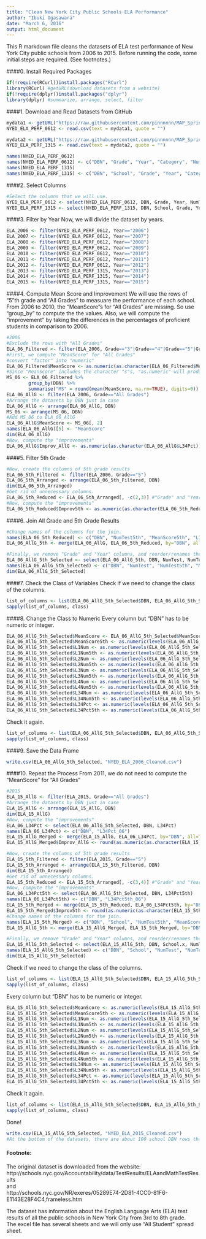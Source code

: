 ```yaml
---
title: "Clean New York City Public Schools ELA Performance"
author: "Ibuki Ogasawara"
date: "March 6, 2016"
output: html_document
---
```

This R markdown file cleans the datasets of ELA test performance of New York City public schools from 2006 to 2015. Before running the code, some initial steps are required. (See footnotes.) 

####0. Install Required Packages
```r
if(!require(RCurl))install.packages("RCurl")
library(RCurl) #getURL(download datasets from a website)
if(!require(dplyr))install.packages("dplyr")
library(dplyr) #summarize, arrange, select, filter
```

####1. Download and Read Datasets from GitHub
```r
mydata1 <- getURL("https://raw.githubusercontent.com/pinnnnnn/MAP_Spring_2016/master/NYC%20Academic%20Perfomance/NYC_ELA_06-12.csv")
NYED_ELA_PERF_0612 <- read.csv(text = mydata1, quote = "")

mydata2 <- getURL("https://raw.githubusercontent.com/pinnnnnn/MAP_Spring_2016/master/NYC%20Academic%20Perfomance/NYC_ELA_13-15.csv")
NYED_ELA_PERF_1315 <- read.csv(text = mydata2, quote = "")

names(NYED_ELA_PERF_0612)
names(NYED_ELA_PERF_0612) <- c("DBN", "Grade", "Year", "Category", "NumTest", "MeanScore", "L1Num", "L1Pct", "L2Num", "L2Pct","L3Num", "L3Pct","L4Num", "L4Pct","L34Num", "L34Pct")
names(NYED_ELA_PERF_1315)
names(NYED_ELA_PERF_1315) <- c("DBN", "School", "Grade", "Year", "Category", "NumTest", "MeanScore", "L1Num", "L1Pct", "L2Num", "L2Pct","L3Num", "L3Pct","L4Num", "L4Pct","L34Num", "L34Pct")
```

####2. Select Columns
```r
#Select the columns that we will use. 
NYED_ELA_PERF_0612 <- select(NYED_ELA_PERF_0612, DBN, Grade, Year, NumTest, MeanScore, L1Num, L2Num, L3Num, L4Num, L34Num, L34Pct) #"Category" and all the percentages except for Level3+4 are excluded
NYED_ELA_PERF_1315 <- select(NYED_ELA_PERF_1315, DBN, School, Grade, Year, NumTest, MeanScore, L1Num, L2Num, L3Num, L4Num, L34Num, L34Pct) #"Category", and all the percentages except for Level3+4 are excluded
```

####3. Filter by Year
Now, we will divide the dataset by years. 
```r
ELA_2006 <- filter(NYED_ELA_PERF_0612, Year=="2006")
ELA_2007 <- filter(NYED_ELA_PERF_0612, Year=="2007")
ELA_2008 <- filter(NYED_ELA_PERF_0612, Year=="2008")
ELA_2009 <- filter(NYED_ELA_PERF_0612, Year=="2009")
ELA_2010 <- filter(NYED_ELA_PERF_0612, Year=="2010")
ELA_2011 <- filter(NYED_ELA_PERF_0612, Year=="2011")
ELA_2012 <- filter(NYED_ELA_PERF_0612, Year=="2012")
ELA_2013 <- filter(NYED_ELA_PERF_1315, Year=="2013")
ELA_2014 <- filter(NYED_ELA_PERF_1315, Year=="2014")
ELA_2015 <- filter(NYED_ELA_PERF_1315, Year=="2015")
```

####4. Compute Mean Score and Improvement
We will use the rows of "5"th grade and "All Grades" to measuare the performance of each school.
From 2006 to 2010, the "MeanScore"s for "All Grades" are missing. So use "group_by" to compute the the values. 
Also, we will compute the "improvement" by taking the differences in the percentages of proficient students in comparison to 2006.  
```r
#2006
#Exclude the rows with "All Grades"
ELA_06_Filtered <- filter(ELA_2006, Grade=="3"|Grade=="4"|Grade=="5"|Grade=="6"|Grade=="7"|Grade=="8") 
#First, we compute "MeanScore" for "All Grades"
#convert "factor" into "numeric"
ELA_06_Filtered$MeanScore <- as.numeric(as.character(ELA_06_Filtered$MeanScore))
#Since "MeanScore" includes the character "s"s, "as.numeric" will produce "NA"s. 
MS_06 <- ELA_06_Filtered %>%
        group_by(DBN) %>%
        summarise("MS" = round(mean(MeanScore, na.rm=TRUE), digits=0))
ELA_06_AllG <- filter(ELA_2006, Grade=="All Grades")
#Arrange the datasets by DBN just in case
ELA_06_AllG <- arrange(ELA_06_AllG, DBN)
MS_06 <- arrange(MS_06, DBN)
#Add MS_06 to ELA_06_AllG
ELA_06_AllG$MeanScore <- MS_06[, 2]
names(ELA_06_AllG)[5] <- "MeanScore"
dim(ELA_06_AllG)
#Now, compute the "improvements"
ELA_06_AllG$Improv_AllG <- as.numeric(as.character(ELA_06_AllG$L34Pct))-as.numeric(as.character(ELA_06_AllG$L34Pct))
```

####5. Filter 5th Grade
```r
#Now, create the columns of 5th grade results
ELA_06_5th_Filtered <- filter(ELA_2006, Grade=="5")
ELA_06_5th_Arranged <- arrange(ELA_06_5th_Filtered, DBN)
dim(ELA_06_5th_Arranged)
#Get rid of unnecessary columns.
ELA_06_5th_Reduced <- ELA_06_5th_Arranged[, -c(2,3)] #"Grade" and "Year" columns. 
#Now, compute the "improvements"
ELA_06_5th_Reduced$Improv5th <- as.numeric(as.character(ELA_06_5th_Reduced$L34Pct)) - as.numeric(as.character(ELA_06_5th_Reduced$L34Pct))
```

####6. Join All Grade and 5th Grade Results
```r
#Change names of the columns for the join. 
names(ELA_06_5th_Reduced) <- c("DBN", "NumTest5th", "MeanScore5th", "L1Num5th", "L2Num5th", "L3Num5th", "L4Num5th", "L34Num5th", "L34Pct5th", "Improv5th")
ELA_06_AllG_5th <- merge(ELA_06_AllG, ELA_06_5th_Reduced, by="DBN", all=TRUE)

#Finally, we remove "Grade" and "Year" columns, and reorder/renames the columns. 
ELA_06_AllG_5th_Selected <- select(ELA_06_AllG_5th, DBN, NumTest, NumTest5th, MeanScore, MeanScore5th, L1Num, L1Num5th, L2Num, L2Num5th, L3Num, L3Num5th, L4Num, L4Num5th, L34Num, L34Num5th, L34Pct, L34Pct5th, Improv_AllG, Improv5th)
names(ELA_06_AllG_5th_Selected) <- c("DBN", "NumTest", "NumTest5th", "MeanScore", "MeanScore5th", "L1Num", "L1Num5th", "L2Num", "L2Num5th", "L3Num", "L3Num5th", "L4Num", "L4Num5th", "L34Num", "L34Num5th", "L34Pct", "L34Pct5th", "Improv", "Improv5th")
dim(ELA_06_AllG_5th_Selected)
```

####7. Check the Class of Variables
Check if we need to change the class of the columns. 
```r
list_of_columns <- list(ELA_06_AllG_5th_Selected$DBN, ELA_06_AllG_5th_Selected$NumTest, ELA_06_AllG_5th_Selected$NumTest5th, ELA_06_AllG_5th_Selected$MeanScore, ELA_06_AllG_5th_Selected$MeanScore_5, ELA_06_AllG_5th_Selected$L1Num, ELA_06_AllG_5th_Selected$L1Num_5, ELA_06_AllG_5th_Selected$L2Num, ELA_06_AllG_5th_Selected$L2Num_5, ELA_06_AllG_5th_Selected$L3Num, ELA_06_AllG_5th_Selected$L3Num_5, ELA_06_AllG_5th_Selected$L4Num, ELA_06_AllG_5th_Selected$L4Num_5, ELA_06_AllG_5th_Selected$L34Num, ELA_06_AllG_5th_Selected$L34Num_5, ELA_06_AllG_5th_Selected$L34Pct, ELA_06_AllG_5th_Selected$L34Pct_5, ELA_06_AllG_5th_Selected$Improv, ELA_06_AllG_5th_Selected$Improv_5)
sapply(list_of_columns, class)
```

####8. Change the Class to Numeric
Every column but "DBN" has to be numeric or integer. 
```r
ELA_06_AllG_5th_Selected$MeanScore <- ELA_06_AllG_5th_Selected$MeanScore$MS #This column was in fact a data frame. 
ELA_06_AllG_5th_Selected$MeanScore5th <- as.numeric(levels(ELA_06_AllG_5th_Selected$MeanScore5th))[ELA_06_AllG_5th_Selected$MeanScore5th]
ELA_06_AllG_5th_Selected$L1Num <- as.numeric(levels(ELA_06_AllG_5th_Selected$L1Num))[ELA_06_AllG_5th_Selected$L1Num]
ELA_06_AllG_5th_Selected$L1Num5th <- as.numeric(levels(ELA_06_AllG_5th_Selected$L1Num5th))[ELA_06_AllG_5th_Selected$L1Num5th]
ELA_06_AllG_5th_Selected$L2Num <- as.numeric(levels(ELA_06_AllG_5th_Selected$L2Num))[ELA_06_AllG_5th_Selected$L2Num]
ELA_06_AllG_5th_Selected$L2Num5th <- as.numeric(levels(ELA_06_AllG_5th_Selected$L2Num5th))[ELA_06_AllG_5th_Selected$L2Num5th]
ELA_06_AllG_5th_Selected$L3Num <- as.numeric(levels(ELA_06_AllG_5th_Selected$L3Num))[ELA_06_AllG_5th_Selected$L3Num]
ELA_06_AllG_5th_Selected$L3Num5th <- as.numeric(levels(ELA_06_AllG_5th_Selected$L3Num5th))[ELA_06_AllG_5th_Selected$L3Num5th]
ELA_06_AllG_5th_Selected$L4Num <- as.numeric(levels(ELA_06_AllG_5th_Selected$L4Num))[ELA_06_AllG_5th_Selected$L4Num]
ELA_06_AllG_5th_Selected$L4Num5th <- as.numeric(levels(ELA_06_AllG_5th_Selected$L4Num5th))[ELA_06_AllG_5th_Selected$L4Num5th]
ELA_06_AllG_5th_Selected$L34Num <- as.numeric(levels(ELA_06_AllG_5th_Selected$L34Num))[ELA_06_AllG_5th_Selected$L34Num]
ELA_06_AllG_5th_Selected$L34Num5th <- as.numeric(levels(ELA_06_AllG_5th_Selected$L34Num5th))[ELA_06_AllG_5th_Selected$L34Num5th]
ELA_06_AllG_5th_Selected$L34Pct <- as.numeric(levels(ELA_06_AllG_5th_Selected$L34Pct))[ELA_06_AllG_5th_Selected$L34Pct]
ELA_06_AllG_5th_Selected$L34Pct5th <- as.numeric(levels(ELA_06_AllG_5th_Selected$L34Pct5th))[ELA_06_AllG_5th_Selected$L34Pct5th]
```
Check it again. 
```r
list_of_columns <- list(ELA_06_AllG_5th_Selected$DBN, ELA_06_AllG_5th_Selected$NumTest, ELA_06_AllG_5th_Selected$NumTest5th, ELA_06_AllG_5th_Selected$MeanScore, ELA_06_AllG_5th_Selected$MeanScore5th, ELA_06_AllG_5th_Selected$L1Num, ELA_06_AllG_5th_Selected$L1Num5th, ELA_06_AllG_5th_Selected$L2Num, ELA_06_AllG_5th_Selected$L2Num5th, ELA_06_AllG_5th_Selected$L3Num, ELA_06_AllG_5th_Selected$L3Num5th, ELA_06_AllG_5th_Selected$L4Num, ELA_06_AllG_5th_Selected$L4Num5th, ELA_06_AllG_5th_Selected$L34Num, ELA_06_AllG_5th_Selected$L34Num5th, ELA_06_AllG_5th_Selected$L34Pct, ELA_06_AllG_5th_Selected$L34Pct5th, ELA_06_AllG_5th_Selected$Improv, ELA_06_AllG_5th_Selected$Improv5th)
sapply(list_of_columns, class)
```

####9. Save the Data Frame 
```r
write.csv(ELA_06_AllG_5th_Selected, "NYED_ELA_2006_Cleaned.csv")
```

####10. Repeat the Process
From 2011, we do not need to compute the "MeanScore" for "All Grades"
```r
#2015
ELA_15_AllG <- filter(ELA_2015, Grade=="All Grades")
#Arrange the datasets by DBN just in case
ELA_15_AllG <- arrange(ELA_15_AllG, DBN)
dim(ELA_15_AllG)
#Now, compute the "improvements"
ELA_06_L34Pct <- select(ELA_06_AllG_5th_Selected, DBN, L34Pct)
names(ELA_06_L34Pct) <- c("DBN", "L34Pct_06")
ELA_15_AllG_Merged <- merge(ELA_15_AllG, ELA_06_L34Pct, by="DBN", all=TRUE)
ELA_15_AllG_Merged$Improv_AllG <- round(as.numeric(as.character(ELA_15_AllG_Merged$L34Pct))-as.numeric(as.character(ELA_15_AllG_Merged$L34Pct_06)), digits=2)

#Now, create the columns of 5th grade results
ELA_15_5th_Filtered <- filter(ELA_2015, Grade=="5")
ELA_15_5th_Arranged <- arrange(ELA_15_5th_Filtered, DBN)
dim(ELA_15_5th_Arranged)
#Get rid of unnecessary columns.
ELA_15_5th_Reduced <- ELA_15_5th_Arranged[, -c(3,4)] #"Grade" and "Year" columns. 
#Now, compute the "improvements"
ELA_06_L34Pct5th <- select(ELA_06_AllG_5th_Selected, DBN, L34Pct5th)
names(ELA_06_L34Pct5th) <- c("DBN", "L34Pct5th_06")
ELA_15_5th_Merged <- merge(ELA_15_5th_Reduced, ELA_06_L34Pct5th, by="DBN", all=TRUE)
ELA_15_5th_Merged$Improv5th <- round(as.numeric(as.character(ELA_15_5th_Merged$L34Pct))-as.numeric(as.character(ELA_15_5th_Merged$L34Pct5th_06)), digits=2)
#Change names of the columns for the join. 
names(ELA_15_5th_Merged) <- c("DBN", "School", "NumTest5th", "MeanScore5th", "L1Num5th", "L2Num5th", "L3Num5th", "L4Num5th", "L34Num5th", "L34Pct5th", "L34Pct5th_06", "Improv5th")
ELA_15_AllG_5th <- merge(ELA_15_AllG_Merged, ELA_15_5th_Merged, by="DBN", all=TRUE)

#Finally, we remove "Grade" and "Year" columns, and reorder/renames the columns. 
ELA_15_AllG_5th_Selected <- select(ELA_15_AllG_5th, DBN, School.x, NumTest, NumTest5th, MeanScore, MeanScore5th, L1Num, L1Num5th, L2Num, L2Num5th, L3Num, L3Num5th, L4Num, L4Num5th, L34Num, L34Num5th, L34Pct, L34Pct5th, Improv_AllG, Improv5th)
names(ELA_15_AllG_5th_Selected) <- c("DBN", "School", "NumTest", "NumTest5th", "MeanScore", "MeanScore5th", "L1Num", "L1Num5th", "L2Num", "L2Num5th", "L3Num", "L3Num5th", "L4Num", "L4Num5th", "L34Num", "L34Num5th", "L34Pct", "L34Pct5th", "Improv", "Improv5th")
dim(ELA_15_AllG_5th_Selected)
```
Check if we need to change the class of the columns. 
```r
list_of_columns <- list(ELA_15_AllG_5th_Selected$DBN, ELA_15_AllG_5th_Selected$School, ELA_15_AllG_5th_Selected$NumTest, ELA_15_AllG_5th_Selected$NumTest5th, ELA_15_AllG_5th_Selected$MeanScore, ELA_15_AllG_5th_Selected$MeanScore5th, ELA_15_AllG_5th_Selected$L1Num, ELA_15_AllG_5th_Selected$L1Num5th, ELA_15_AllG_5th_Selected$L2Num, ELA_15_AllG_5th_Selected$L2Num5th, ELA_15_AllG_5th_Selected$L3Num, ELA_15_AllG_5th_Selected$L3Num5th, ELA_15_AllG_5th_Selected$L4Num, ELA_15_AllG_5th_Selected$L4Num5th, ELA_15_AllG_5th_Selected$L34Num, ELA_15_AllG_5th_Selected$L34Num5th, ELA_15_AllG_5th_Selected$L34Pct, ELA_15_AllG_5th_Selected$L34Pct5th, ELA_15_AllG_5th_Selected$Improv, ELA_15_AllG_5th_Selected$Improv5th)
sapply(list_of_columns, class)
```
Every column but "DBN" has to be numeric or integer. 
```r
ELA_15_AllG_5th_Selected$MeanScore <- as.numeric(levels(ELA_15_AllG_5th_Selected$MeanScore))[ELA_15_AllG_5th_Selected$MeanScore]
ELA_15_AllG_5th_Selected$MeanScore5th <- as.numeric(levels(ELA_15_AllG_5th_Selected$MeanScore5th))[ELA_15_AllG_5th_Selected$MeanScore5th]
ELA_15_AllG_5th_Selected$L1Num <- as.numeric(levels(ELA_15_AllG_5th_Selected$L1Num))[ELA_15_AllG_5th_Selected$L1Num]
ELA_15_AllG_5th_Selected$L1Num5th <- as.numeric(levels(ELA_15_AllG_5th_Selected$L1Num5th))[ELA_15_AllG_5th_Selected$L1Num5th]
ELA_15_AllG_5th_Selected$L2Num <- as.numeric(levels(ELA_15_AllG_5th_Selected$L2Num))[ELA_15_AllG_5th_Selected$L2Num]
ELA_15_AllG_5th_Selected$L2Num5th <- as.numeric(levels(ELA_15_AllG_5th_Selected$L2Num5th))[ELA_15_AllG_5th_Selected$L2Num5th]
ELA_15_AllG_5th_Selected$L3Num <- as.numeric(levels(ELA_15_AllG_5th_Selected$L3Num))[ELA_15_AllG_5th_Selected$L3Num]
ELA_15_AllG_5th_Selected$L3Num5th <- as.numeric(levels(ELA_15_AllG_5th_Selected$L3Num5th))[ELA_15_AllG_5th_Selected$L3Num5th]
ELA_15_AllG_5th_Selected$L4Num <- as.numeric(levels(ELA_15_AllG_5th_Selected$L4Num))[ELA_15_AllG_5th_Selected$L4Num]
ELA_15_AllG_5th_Selected$L4Num5th <- as.numeric(levels(ELA_15_AllG_5th_Selected$L4Num5th))[ELA_15_AllG_5th_Selected$L4Num5th]
ELA_15_AllG_5th_Selected$L34Num <- as.numeric(levels(ELA_15_AllG_5th_Selected$L34Num))[ELA_15_AllG_5th_Selected$L34Num]
ELA_15_AllG_5th_Selected$L34Num5th <- as.numeric(levels(ELA_15_AllG_5th_Selected$L34Num5th))[ELA_15_AllG_5th_Selected$L34Num5th]
ELA_15_AllG_5th_Selected$L34Pct <- as.numeric(levels(ELA_15_AllG_5th_Selected$L34Pct))[ELA_15_AllG_5th_Selected$L34Pct]
ELA_15_AllG_5th_Selected$L34Pct5th <- as.numeric(levels(ELA_15_AllG_5th_Selected$L34Pct5th))[ELA_15_AllG_5th_Selected$L34Pct5th]
```
Check it again. 
```r
list_of_columns <- list(ELA_15_AllG_5th_Selected$DBN, ELA_15_AllG_5th_Selected$School, ELA_15_AllG_5th_Selected$NumTest, ELA_15_AllG_5th_Selected$NumTest5th, ELA_15_AllG_5th_Selected$MeanScore, ELA_15_AllG_5th_Selected$MeanScore5th, ELA_15_AllG_5th_Selected$L1Num, ELA_15_AllG_5th_Selected$L1Num5th, ELA_15_AllG_5th_Selected$L2Num, ELA_15_AllG_5th_Selected$L2Num5th, ELA_15_AllG_5th_Selected$L3Num, ELA_15_AllG_5th_Selected$L3Num5th, ELA_15_AllG_5th_Selected$L4Num, ELA_15_AllG_5th_Selected$L4Num5th, ELA_15_AllG_5th_Selected$L34Num, ELA_15_AllG_5th_Selected$L34Num5th, ELA_15_AllG_5th_Selected$L34Pct, ELA_15_AllG_5th_Selected$L34Pct5th, ELA_15_AllG_5th_Selected$Improv, ELA_15_AllG_5th_Selected$Improv5th)
sapply(list_of_columns, class)
```
Done!
```r
write.csv(ELA_15_AllG_5th_Selected, "NYED_ELA_2015_Cleaned.csv")
#At the bottom of the datasets, there are about 100 school DBN rows that do not have any attributes. This is the result of merging "ELA_06" with "ELA_15" when calculating "Improvements". Obviously, some schools had been closed and others have been newly established over the years. 
```

#### Footnote:
The original dataset is downloaded from the website:  
http://schools.nyc.gov/Accountability/data/TestResults/ELAandMathTestResults  
and  
http://schools.nyc.gov/NR/exeres/05289E74-2D81-4CC0-81F6-E1143E28F4C4,frameless.htm  

The dataset has information about the English Language Arts (ELA) test results of all the public schools in New York City from 3rd to 8th grade.  
The excel file has several sheets and we will only use "All Student" spread sheet. 